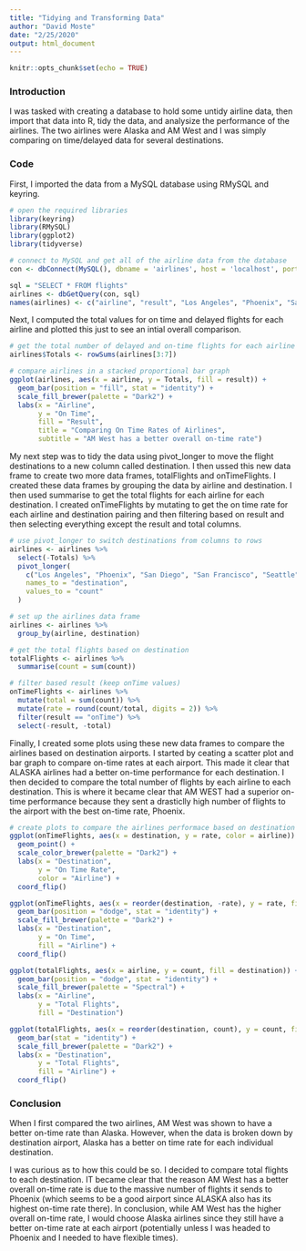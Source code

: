 ```yaml
---
title: "Tidying and Transforming Data"
author: "David Moste"
date: "2/25/2020"
output: html_document
---
```


```r
knitr::opts_chunk$set(echo = TRUE)
```

### Introduction
I was tasked with creating a database to hold some untidy airline data, then import that data into R, tidy the data, and analysize the performance of the airlines. The two airlines were Alaska and AM West and I was simply comparing on time/delayed data for several destinations.

### Code
First, I imported the data from a MySQL database using RMySQL and keyring.
```r
# open the required libraries
library(keyring)
library(RMySQL)
library(ggplot2)
library(tidyverse)

# connect to MySQL and get all of the airline data from the database
con <- dbConnect(MySQL(), dbname = 'airlines', host = 'localhost', port = 3306, user = 'root', password = key_get("airlines", "root"))

sql = "SELECT * FROM flights"
airlines <- dbGetQuery(con, sql)
names(airlines) <- c("airline", "result", "Los Angeles", "Phoenix", "San Diego", "San Francisco", "Seattle")
```

Next, I computed the total values for on time and delayed flights for each airline and plotted this just to see an intial overall comparison.
```r
# get the total number of delayed and on-time flights for each airline
airlines$Totals <- rowSums(airlines[3:7])

# compare airlines in a stacked proportional bar graph
ggplot(airlines, aes(x = airline, y = Totals, fill = result)) +
  geom_bar(position = "fill", stat = "identity") +
  scale_fill_brewer(palette = "Dark2") +
  labs(x = "Airline",
       y = "On Time",
       fill = "Result",
       title = "Comparing On Time Rates of Airlines",
       subtitle = "AM West has a better overall on-time rate")
```

My next step was to tidy the data using pivot_longer to move the flight destinations to a new column called destination. I then ussed this new data frame to create two more data frames, totalFlights and onTimeFlights. I created these data frames by grouping the data by airline and destination. I then used summarise to get the total flights for each airline for each destination. I created onTimeFlights by mutating to get the on time rate for each airline and destination pairing and then filtering based on result and then selecting everything except the result and total columns.
```r
# use pivot_longer to switch destinations from columns to rows
airlines <- airlines %>%
  select(-Totals) %>%
  pivot_longer(
    c("Los Angeles", "Phoenix", "San Diego", "San Francisco", "Seattle"),
    names_to = "destination",
    values_to = "count"
  )

# set up the airlines data frame
airlines <- airlines %>%
  group_by(airline, destination)

# get the total flights based on destination
totalFlights <- airlines %>%
  summarise(count = sum(count))

# filter based result (keep onTime values)
onTimeFlights <- airlines %>%
  mutate(total = sum(count)) %>%
  mutate(rate = round(count/total, digits = 2)) %>%
  filter(result == "onTime") %>%
  select(-result, -total)
```

Finally, I created some plots using these new data frames to compare the airlines based on destination airports. I started by ceating a scatter plot and bar graph to compare on-time rates at each airport. This made it clear that ALASKA airlines had a better on-time performance for each destination. I then decided to compare the total number of flights by each airline to each destination. This is where it became clear that AM WEST had a superior on-time performance because they sent a drasticlly high number of flights to the airport with the best on-time rate, Phoenix.
```r
# create plots to compare the airlines performace based on destination
ggplot(onTimeFlights, aes(x = destination, y = rate, color = airline)) +
  geom_point() +
  scale_color_brewer(palette = "Dark2") +
  labs(x = "Destination",
       y = "On Time Rate",
       color = "Airline") +
  coord_flip()

ggplot(onTimeFlights, aes(x = reorder(destination, -rate), y = rate, fill = airline)) +
  geom_bar(position = "dodge", stat = "identity") +
  scale_fill_brewer(palette = "Dark2") +
  labs(x = "Destination",
       y = "On Time",
       fill = "Airline") +
  coord_flip()

ggplot(totalFlights, aes(x = airline, y = count, fill = destination)) +
  geom_bar(position = "dodge", stat = "identity") +
  scale_fill_brewer(palette = "Spectral") +
  labs(x = "Airline",
       y = "Total Flights",
       fill = "Destination")

ggplot(totalFlights, aes(x = reorder(destination, count), y = count, fill = airline)) +
  geom_bar(stat = "identity") +
  scale_fill_brewer(palette = "Dark2") +
  labs(x = "Destination",
       y = "Total Flights",
       fill = "Airline") +
  coord_flip()
```

### Conclusion
When I first compared the two airlines, AM West was shown to have a better on-time rate than Alaska. However, when the data is broken down by destination airport, Alaska has a better on time rate for each individual destination.  

I was curious as to how this could be so. I decided to compare total flights to each destination. IT became clear that the reason AM West has a better overall on-time rate is due to the massive number of flights it sends to Phoenix (which seems to be a good airport since ALASKA also has its highest on-time rate there). In conclusion, while AM West has the higher overall on-time rate, I would choose Alaska airlines since they still have a better on-time rate at each airport (potentially unless I was headed to Phoenix and I needed to have flexible times).